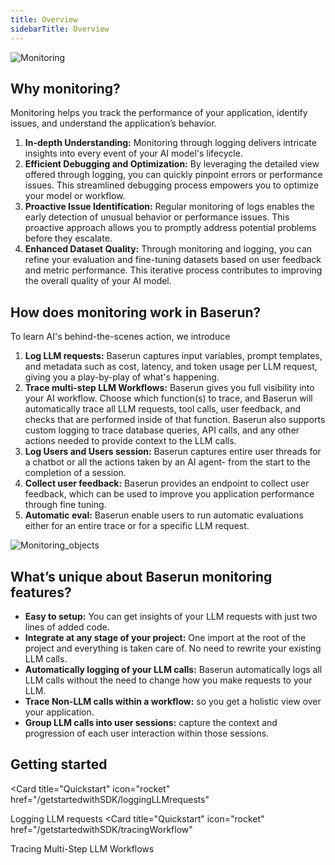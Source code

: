 ```yaml
---
title: Overview
sidebarTitle: Overview
---
```


![Monitoring](/images/monitoring-dashboard-full.png)

## Why monitoring?

Monitoring helps you track the performance of your application, identify issues, and understand the application’s behavior.

1. **In-depth Understanding:** Monitoring through logging delivers intricate insights into every event of your AI model's lifecycle.
2. **Efficient Debugging and Optimization:** By leveraging the detailed view offered through logging, you can quickly pinpoint errors or performance issues. This streamlined debugging process empowers you to optimize your model or workflow.
3. **Proactive Issue Identification:** Regular monitoring of logs enables the early detection of unusual behavior or performance issues. This proactive approach allows you to promptly address potential problems before they escalate.
4. **Enhanced Dataset Quality:** Through monitoring and logging, you can refine your evaluation and fine-tuning datasets based on user feedback and metric performance. This iterative process contributes to improving the overall quality of your AI model.

## How does monitoring work in Baserun?

To learn AI's behind-the-scenes action, we introduce

1. **Log LLM requests:** Baserun captures input variables, prompt templates, and metadata such as cost, latency, and token usage per LLM request, giving you a play-by-play of what's happening.
2. **Trace multi-step LLM Workflows:** Baserun gives you full visibility into your AI workflow. Choose which function(s) to trace, and Baserun will automatically trace all LLM requests, tool calls, user feedback, and checks that are performed inside of that function. Baserun also supports custom logging to trace database queries, API calls, and any other actions needed to provide context to the LLM calls.
3. **Log Users and Users session:** Baserun captures entire user threads for a chatbot or all the actions taken by an AI agent- from the start to the completion of a session.
4. **Collect user feedback:** Baserun provides an endpoint to collect user feedback, which can be used to improve you application performance through fine tuning.
5. **Automatic eval:** Baserun enable users to run automatic evaluations either for an entire trace or for a specific LLM request.

![Monitoring_objects](/images/monitoring_objects.png)

## What’s unique about Baserun monitoring features?

- **Easy to setup:** You can get insights of your LLM requests with just two lines of added code.
- **Integrate at any stage of your project:** One import at the root of the project and everything is taken care of. No need to rewrite your existing LLM calls.
- **Automatically logging of your LLM calls:** Baserun automatically logs all LLM calls without the need to change how you make requests to your LLM.
- **Trace Non-LLM calls within a workflow:** so you get a holistic view over your application.
- **Group LLM calls into user sessions:** capture the context and progression of each user interaction within those sessions.

## Getting started

<CardGroup cols={2}>

<Card
  title="Quickstart"
  icon="rocket"
  href="/getstartedwithSDK/loggingLLMrequests"
>
  Logging LLM requests
</Card>
<Card
  title="Quickstart"
  icon="rocket"
  href="/getstartedwithSDK/tracingWorkflow"
>
  Tracing Multi-Step LLM Workflows
</Card>
</CardGroup>
